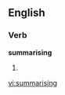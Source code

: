 
==English==

===Verb===
'''summarising'''

# {{present participle of|[[summarise]]}}

[[vi:summarising]]